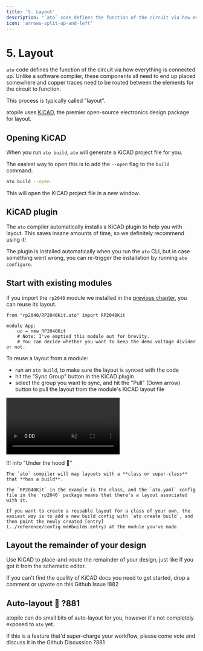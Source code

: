 ```yaml
---
title: '5. Layout'
description: "`ato` code defines the function of the circuit via how everything is connected up. Unlike a software compiler, these components all need to end up placed somewhere and copper traces need to be routed between the elements for the circuit to function."
icon: 'arrows-split-up-and-left'
---
```


# 5. Layout

`ato` code defines the function of the circuit via how everything is connected up. Unlike a software compiler, these components all need to end up placed somewhere and copper traces need to be routed between the elements for the circuit to function.

This process is typically called "layout".

atopile uses [KiCAD](https://kicad.org), the premier open-source electronics design package for layout.

## Opening KiCAD

When you run `ato build`, `ato` will generate a KiCAD project file for you.

The easiest way to open this is to add the `--open` flag to the `build` command:

```bash
ato build --open
```

This will open the KiCAD project file in a new window.

## KiCAD plugin

The `ato` compiler automatically installs a KiCAD plugin to help you with layout. This saves insane amounts of time, so we definitely recommend using it!

The plugin is installed automatically when you run the `ato` CLI, but in case something went wrong, you can re-trigger the installation by running `ato configure`.

## Start with existing modules

If you import the `rp2040` module we installed in the [previous chapter](./4-packages), you can reuse its layout.

```ato
from "rp2040/RP2040Kit.ato" import RP2040Kit

module App:
    uc = new RP2040Kit
    # Note: I've emptied this module out for brevity.
    # You can decide whether you want to keep the demo voltage divider or not.

```

To reuse a layout from a module:

- run an `ato build`, to make sure the layout is synced with the code
- hit the "Sync Group" button in the KiCAD plugin
- select the group you want to sync, and hit the "Pull" (Down arrow) button to pull the layout from the module's KiCAD layout file

<video autoplay loop muted playsinline>
    <source src="./assets/5-pcb-layout-sync.mp4" type="video/mp4" />
    <img src="./assets/5-pcb-layout-sync.gif" alt="Animated fallback" />
</video>

!!! info "Under the hood :wrench:"

    The `ato` compiler will map layouts with a **class or super-class** that **has a build**.

    The `RP2040Kit` in the example is the class, and the `ato.yaml` config file in the `rp2040` package means that there's a layout associated with it.

    If you want to create a reusable layout for a class of your own, the easiest way is to add a new build config with `ato create build`, and then point the newly created [entry](../reference/config.md#builds.entry) at the module you've made.

## Layout the remainder of your design

Use KiCAD to place-and-route the remainder of your design, just like if you got it from the schematic editor.

If you can't find the quality of KiCAD docs you need to get started, drop a comment or upvote on this Github Issue !882


## Auto-layout :rocket: ?881

atopile can do small bits of auto-layout for you, however it's not completely exposed to `ato` yet.

If this is a feature that'd super-charge your workflow, please come vote and discuss it in the Github Discussion ?881
